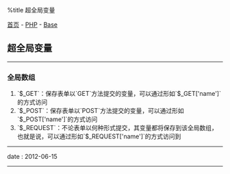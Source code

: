 %title 超全局变量

[[../../../index|首页]] - [[../index|PHP]] - [[index|Base]]
==超全局变量==
----
===全局数组===

# `$_GET`：保存表单以`GET`方法提交的变量，可以通过形如`$_GET['name']`的方式访问
# `$_POST`：保存表单以`POST`方法提交的变量，可以通过形如`$_POST['name']`的方式访问
# `$_REQUEST`：不论表单以何种形式提交，其变量都将保存到该全局数组，也就是说，可以通过形如`$_REQUEST['name']`的方式访问到
----
<red>date</red> : 2012-06-15
----
